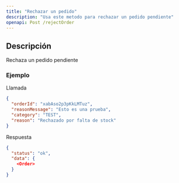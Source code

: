 ```yaml
---
title: "Rechazar un pedido"
description: "Usa este metodo para rechazar un pedido pendiente"
openapi: Post /rejectOrder
---
```


## Descripción

Rechaza un pedido pendiente

### Ejemplo

Llamada


```json 
{
  "orderId": "xabAso2p3pKkLMTuz",
  "reasonMessage": "Esto es una prueba",
  "category": "TEST",
  "reason": "Rechazado por falta de stock"
}
```

Respuesta

```json 
{
  "status": "ok",
  "data": {
    <Order>
  }
}
```